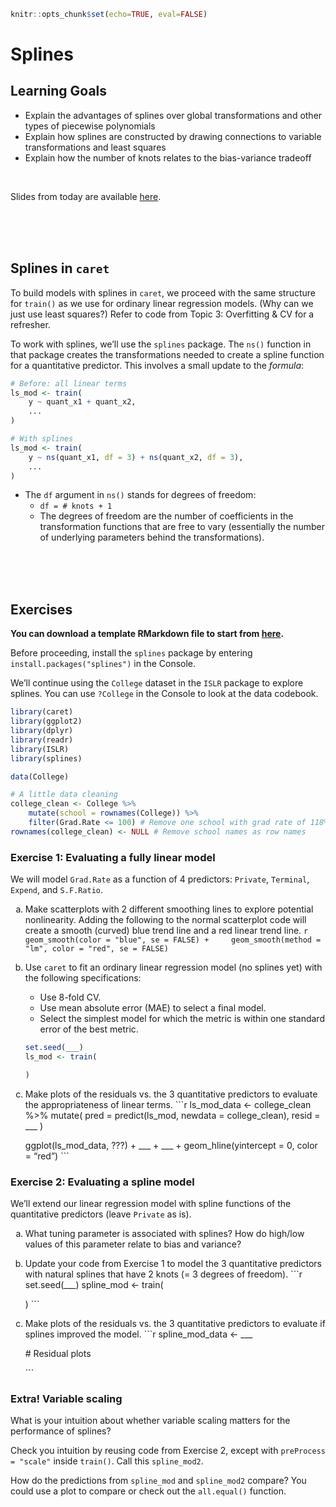 ```r
knitr::opts_chunk$set(echo=TRUE, eval=FALSE)
```

# Splines

## Learning Goals {-}

- Explain the advantages of splines over global transformations and other types of piecewise polynomials
- Explain how splines are constructed by drawing connections to variable transformations and least squares
- Explain how the number of knots relates to the bias-variance tradeoff

<br>

Slides from today are available [here](https://docs.google.com/presentation/d/1A1QrmwmAXMYSIEwhNGgHRf0GH7vqukcJFemlWLA3yuQ/edit?usp=sharing).



<br><br><br>



## Splines in `caret` {-}

To build models with splines in `caret`, we proceed with the same structure for `train()` as we use for ordinary linear regression models. (Why can we just use least squares?) Refer to code from Topic 3: Overfitting & CV for a refresher.

To work with splines, we'll use the `splines` package. The `ns()` function in that package creates the transformations needed to create a spline function for a quantitative predictor. This involves a small update to the *formula*:

```r
# Before: all linear terms
ls_mod <- train(
    y ~ quant_x1 + quant_x2,
    ...
)

# With splines
ls_mod <- train(
    y ~ ns(quant_x1, df = 3) + ns(quant_x2, df = 3),
    ...
)
```

- The `df` argument in `ns()` stands for degrees of freedom:
    - `df = # knots + 1`
    - The degrees of freedom are the number of coefficients in the transformation functions that are free to vary (essentially the number of underlying parameters behind the transformations).



<br><br><br>



## Exercises {-}

**You can download a template RMarkdown file to start from [here](template_rmds/07-splines.Rmd).**

Before proceeding, install the `splines` package by entering `install.packages("splines")` in the Console.

We'll continue using the `College` dataset in the `ISLR` package to explore splines. You can use `?College` in the Console to look at the data codebook.

```r
library(caret)
library(ggplot2)
library(dplyr)
library(readr)
library(ISLR)
library(splines)

data(College)

# A little data cleaning
college_clean <- College %>% 
    mutate(school = rownames(College)) %>% 
    filter(Grad.Rate <= 100) # Remove one school with grad rate of 118%
rownames(college_clean) <- NULL # Remove school names as row names
```


### Exercise 1: Evaluating a fully linear model {-}

We will model `Grad.Rate` as a function of 4 predictors: `Private`, `Terminal`, `Expend`, and `S.F.Ratio`.

a. Make scatterplots with 2 different smoothing lines to explore potential nonlinearity. Adding the following to the normal scatterplot code will create a smooth (curved) blue trend line and a red linear trend line.
    ```r
    geom_smooth(color = "blue", se = FALSE) +
    geom_smooth(method = "lm", color = "red", se = FALSE)
    ```

b. Use `caret` to fit an ordinary linear regression model (no splines yet) with the following specifications:
    - Use 8-fold CV.
    - Use mean absolute error (MAE) to select a final model.
    - Select the simplest model for which the metric is within one standard error of the best metric.
    ```r
    set.seed(___)
    ls_mod <- train(

    )
    ```

c. Make plots of the residuals vs. the 3 quantitative predictors to evaluate the appropriateness of linear terms.
    ```r
    ls_mod_data <- college_clean %>%
        mutate(
            pred = predict(ls_mod, newdata = college_clean),
            resid = ___
        )

    ggplot(ls_mod_data, ???) +
        ___ +
        ___ +
        geom_hline(yintercept = 0, color = "red")
    ```


### Exercise 2: Evaluating a spline model {-}

We'll extend our linear regression model with spline functions of the quantitative predictors (leave `Private` as is).

a. What tuning parameter is associated with splines? How do high/low values of this parameter relate to bias and variance?

b. Update your code from Exercise 1 to model the 3 quantitative predictors with natural splines that have 2 knots (= 3 degrees of freedom).
    ```r
    set.seed(___)
    spline_mod <- train(

    )
    ```

c. Make plots of the residuals vs. the 3 quantitative predictors to evaluate if splines improved the model.
    ```r
    spline_mod_data <- ___

    # Residual plots

    ```

### Extra! Variable scaling {-}

What is your intuition about whether variable scaling matters for the performance of splines?

Check you intuition by reusing code from Exercise 2, except with `preProcess = "scale"` inside `train()`. Call this `spline_mod2`.

How do the predictions from `spline_mod` and `spline_mod2` compare? You could use a plot to compare or check out the `all.equal()` function.


